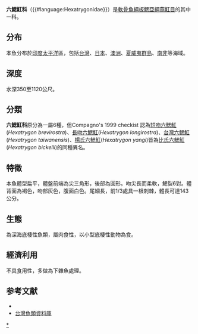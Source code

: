 {{CJK-New-Char|2B689}}
{{Automatic taxobox
| taxon = Hexatrygon 
| authority = 
| image = Hexatrygon bickelli csiro-nfc.jpg
| image_caption = [[六鳃魟|六鳃魟]]
| status = NE
}}
'''六鰓魟科'''（{{#language:Hexatrygonidae}}）是[[軟骨魚綱|軟骨魚綱]][[板鰓亞綱|板鰓亞綱]][[燕魟目|燕魟目]]的其中一科。

==分布==
本魚分布於[[印度|印度]][[太平洋|太平洋]]區，包括[[台灣|台灣]]、[[日本|日本]]、[[澳洲|澳洲]]、[[夏威夷群島|夏威夷群島]]、[[南非|南非]]等海域。

==深度==
水深350至1120公尺。

==分類==
'''六鰓魟科'''原分為一屬6種，但Compagno's 1999 checkist 認為[[短吻六鰓魟|短吻六鰓魟]](''Hexatrygon brevirostra'')、[[長吻六鰓魟|長吻六鰓魟]](''Hexatrygon longirostra'')、[[台灣六鰓魟|台灣六鰓魟]](''Hexatrygon taiwanensis'')、[[楊氏六鰓魟|楊氏六鰓魟]](''Hexatrygon yangi'')皆為[[比氏六鰓魟|比氏六鰓魟]](''Hexatrygon bickelli'')的同種異名。

==特徵==
本魚體型扁平，體盤前端為尖三角形，後部為圓形。吻尖長而柔軟，鰓裂6對。體背面為褐色，吻部灰色，腹面白色。尾細長，前1/3處具一根刺棘，體長可達143公分。

==生態==
為深海底棲性魚類，屬肉食性，以小型底棲性動物為食。

==經濟利用==
不具食用性，多做為下雜魚處理。

==参考文献==
*{{FishBase_species|genus=Hexatrygon|species=bickelli|year=2011|month=12}}
*[http://fishdb.sinica.edu.tw/ 台灣魚類資料庫]{{Wayback|url=http://fishdb.sinica.edu.tw/ |date=20160304193340 }}
{{Taxonbar|from=Q10893514}}

[[Category:六鰓魟科|*]]